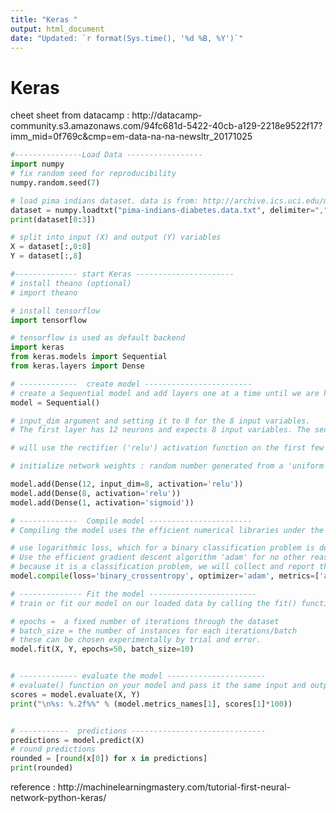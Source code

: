 ---
title: "Keras "
output: html_document
date: "Updated: `r format(Sys.time(), '%d %B, %Y')`"
---


# Keras

cheet sheet from datacamp : http://datacamp-community.s3.amazonaws.com/94fc681d-5422-40cb-a129-2218e9522f17?imm_mid=0f769c&cmp=em-data-na-na-newsltr_20171025


```{python}
#---------------Load Data -----------------
import numpy
# fix random seed for reproducibility
numpy.random.seed(7)

# load pima indians dataset. data is from: http://archive.ics.uci.edu/ml/machine-learning-databases/pima-indians-diabetes/pima-indians-diabetes.data
dataset = numpy.loadtxt("pima-indians-diabetes.data.txt", delimiter=",")
print(dataset[0:3])

# split into input (X) and output (Y) variables
X = dataset[:,0:8]
Y = dataset[:,8]

#-------------- start Keras ----------------------
# install theano (optional)
# import theano

# install tensorflow
import tensorflow

# tensorflow is used as default backend 
import keras
from keras.models import Sequential
from keras.layers import Dense

# -------------  create model ------------------------
# create a Sequential model and add layers one at a time until we are happy with our network topology
model = Sequential()

# input_dim argument and setting it to 8 for the 8 input variables.
# The first layer has 12 neurons and expects 8 input variables. The second hidden layer has 8 neurons and finally, the output layer has 1 neuron to predict the class (onset of diabetes or not).

# will use the rectifier ('relu') activation function on the first few layers and the sigmoid function in the output layer.

# initialize network weights : random number generated from a 'uniform' distribution between 0 and 0.05 as default.  Another traditional alternative would be 'normal' for small random numbers generated from a Gaussian distribution.

model.add(Dense(12, input_dim=8, activation='relu'))
model.add(Dense(8, activation='relu'))
model.add(Dense(1, activation='sigmoid'))

# -------------  Compile model -----------------------
# Compiling the model uses the efficient numerical libraries under the covers (the so-called backend) such as Theano or TensorFlow

# use logarithmic loss, which for a binary classification problem is defined in Keras as 'binary_crossentropy'. 
# Use the efficient gradient descent algorithm 'adam' for no other reason that it is an efficient default.
# because it is a classification problem, we will collect and report the classification accuracy as the metric.
model.compile(loss='binary_crossentropy', optimizer='adam', metrics=['accuracy'])

# -------------- Fit the model ------------------------
# train or fit our model on our loaded data by calling the fit() function on the model.

# epochs =  a fixed number of iterations through the dataset
# batch_size = the number of instances for each iterations/batch
# these can be chosen experimentally by trial and error.
model.fit(X, Y, epochs=50, batch_size=10)


# ------------- evaluate the model ----------------------
# evaluate() function on your model and pass it the same input and output used to train the model.
scores = model.evaluate(X, Y)
print("\n%s: %.2f%%" % (model.metrics_names[1], scores[1]*100))


# -----------  predictions ------------------------------
predictions = model.predict(X)
# round predictions
rounded = [round(x[0]) for x in predictions]
print(rounded)
```
reference : http://machinelearningmastery.com/tutorial-first-neural-network-python-keras/



